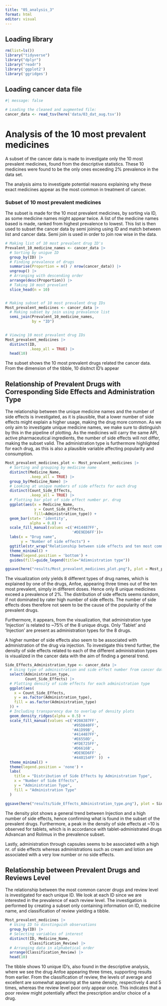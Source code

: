 ```yaml
---
title: "05_analysis_3"
format: html
editor: visual
---
```


## Loading library

```r
rm(list=ls()) 
library("tidyverse") 
library("dplyr") 
library("readr")
library('ggplot2')
library('ggridges')
```

## Loading cancer data file

```r
#| message: false

# Loading the cleaned and augmented file:  
cancer_data <- read_tsv(here('data/03_dat_aug.tsv')) 
```

# Analysis of the 10 most prevalent medicines

A subset of the cancer data is made to investigate only the 10 most prevalent medicines, found from the descriptive statistics. These 10 medicines were found to be the only ones exceeding 2% prevalence in the data set.

The analysis aims to investigate potential reasons explaining why these exact medicines appear as the most common in treatment of cancer.

### Subset of 10 most prevalent medicines

The subset is made for the 10 most prevalent medicines, by sorting via ID, as some medicine names might appear twice. A list of the medicine names based is made, ranked from highest prevalence to lowest. This list is then used to subset the cancer data by semi joining using ID and match between list and cancer data. Semi join is used in order to join row wise in the data.

```r

# Making list of 10 most prevalent drug ID's
Prevalent_10_medicine_names <- cancer_data |>
  # Sorting by unigue ID
  group_by(ID) |>
  # Finding prevalence of drugs
  summarise(Proportion = n() / nrow(cancer_data)) |>
  ungroup() |>
  # Arranging with descending order
  arrange(desc(Proportion)) |>
  # Taking 10 most prevelant
  slice_head(n = 10) 


# Making subset of 10 most prevalent drug IDs
Most_prevalent_medicines <- cancer_data |>
  # Making subset by join using prevalence list
  semi_join(Prevalent_10_medicine_names, 
            by = "ID")  
  

# Viewing 10 most prevalent drug IDs
Most_prevalent_medicines |>
  distinct(ID, 
           .keep_all = TRUE) |>
  head(10)

```

The subset shows the 10 most prevalent drugs related the cancer data. From the dimension of the tibble, 10 disitnct ID's appear

## Relationship of Prevalent Drugs with Corresponding Side Effects and Administration Type

The relationship between the unique medicine names and the number of side effects is investigated, as it is plausible, that a lower number of side effects might explain a higher usage, making the drug more common. As we only aim to investigate unique medicine names, we make sure to distinguish by this in the pipeline of plotting. As the medicines will carry the same API, active pharmaceutical ingredients, the number of side effects will not differ, making the subset valid. The administration type is furthermore highlighted for each drug, as this is also a plausible variable affecting popularity and consumption.

```r

Most_prevalent_medicines_plot <- Most_prevalent_medicines |>
  # Sorting and grouping by medicine name 
  distinct(Medicine_Name,
           .keep_all = TRUE) |>
  group_by(Medicine_Name) |> 
  # Looking at unique numbers of side effects for each drug
  distinct(Count_Side_Effects, 
           .keep_all = TRUE) |>
  # Plotting bar plot of side effect number pr. drug
  ggplot(aes(x = Medicine_Name, 
             y = Count_Side_Effects, 
             fill=Administration_type)) + 
  geom_bar(stat= 'identity', 
           alpha = 0.8) + 
  scale_fill_manual(values =c('#414487FF',
                              '#DE9ED6FF'))+
  labs(x = "Drug name",
       y = "Number of side effects") + 
  ggtitle(str_wrap("Relationship between side effects and ten most commmon cancer drugs", 50)) +
  theme_minimal() +
  theme(legend.position = 'bottom') +
  guides(fill=guide_legend(title="Adimnistration type")) 

ggsave(here("results/Most_prevalent_medicines_plot.png"), plot = Most_prevalent_medicines_plot, width = 6, height = 4)

```

The visualization only yields 8 different types of drug names, which is explained by one of the drugs, Anfoe, appearing three times out of the ten most prevalent, simply in different doses. Hence only 8 unique medicines exceed a prevalence of 2%. The distribution of side effects seems random, if not dominated by rater high number of side effects. The number of side effects does therefore not seem to be the cause of the popularity of the prevalent drugs.

Furthermore, it appears, from the visualization, that administration type 'Injection' is related to \~75% of the 8 unique drugs. Only 'Tablet' and 'Injection' are present as administration types for the 8 drugs.

A higher number of side effects also seem to be associated with administration of the drug via injection. To investigate this trend further, the density of side effects related to each of the different administration types is visualized in the cancer data with the aim of finding a general trend.

```r
Side_Effects_Administration_type <- cancer_data |>
  # Using type of administration and side effect number from cancer data
  select(Administration_type, 
         Count_Side_Effects) |>
  # Plotting density of side effects for each administration type 
  ggplot(aes(
    x = Count_Side_Effects, 
    y = as.factor(Administration_type),  
    fill = as.factor(Administration_type)
  )) +
  # Including transparency due to overlap of density plots
  geom_density_ridges(alpha = 0.5) +
  scale_fill_manual(values =c('#20A387FF',
                              '#95D840FF',
                              '#A1D99B',
                              '#414487FF', 
                              '#E6550D',
                              '#FDE725FF',
                              '#D6616B',
                              '#DE9ED6FF' ,
                              '#440154FF' ))  +
  theme_minimal() +
  theme(legend.position = 'none') +
  labs(
    title = "Distribution of Side Effects by Administration Type",
    x = "Number of Side Effects",
    y = "Administration Type",
    fill = "Administration Type"
  )

ggsave(here("results/Side_Effects_Administration_type.png"), plot = Side_Effects_Administration_type, width = 6, height = 4)
```

The density plot shows a general trend between Injection and a high number of side effects, hence confirming what is found in the subset of the prevalent drugs. Furthermore, a peak in the density of side effects at \~10 is observed for tablets, which is in accordance with tablet-administrated drugs Advancan and Rolimus in the prevalence subset.

Lastly, administration through capsules seems to be associated with a high nr. of side effects whereas administrations such as cream and lotion are associated with a very low number or no side effects.

## Relationship between Prevalent Drugs and Reviews Level

The relationship between the most common cancer drugs and review level is investigated for each unique ID. We look at each ID since we are interested in the prevalence of each review level. The investigation is performed by creating a subset only containing information on ID, medicine name, and classification of review yielding a tibble.

```r

Most_prevalent_medicines |>
  # Using ID to dinstinguish observations
  group_by(ID) |> 
  # Selecting variables of interest
  distinct(ID, Medicine_Name, 
           Classification_Review) |>
  # Arranging data in alphabetical order 
  arrange(Classification_Review) |>
  head(10)

```

The tibble shows 10 unique ID's, also found in the descriptive analysis, where we see the drug Anfoe appearing three times, supporting results from earlier. From the classification of review, the levels of average and excellent are somewhat appearing at the same density, respectively 4 and 5 times, whereas the review level poor only appear once. This indicates that a poor review might potentially affect the prescription and/or choice of a drug.
